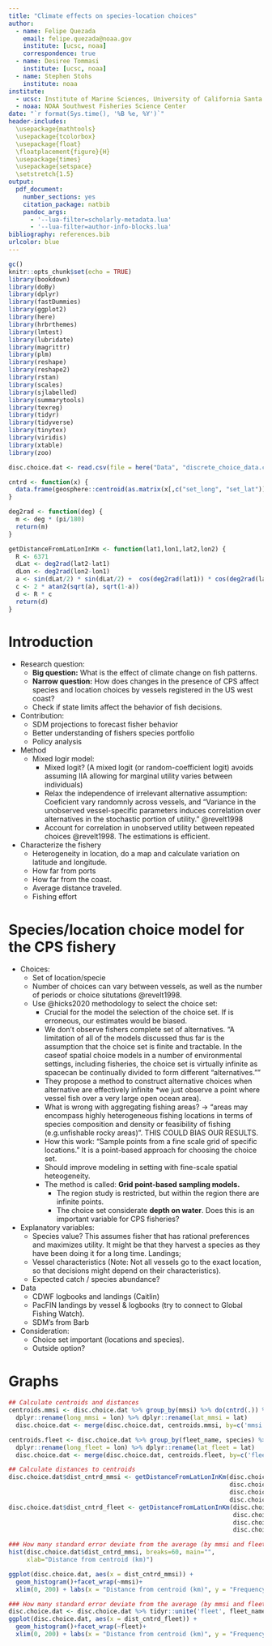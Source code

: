 ```yaml
---
title: "Climate effects on species-location choices"
author:
  - name: Felipe Quezada
    email: felipe.quezada@noaa.gov
    institute: [ucsc, noaa]
    correspondence: true
  - name: Desiree Tommasi
    institute: [ucsc, noaa]
  - name: Stephen Stohs
    institute: noaa
institute:
  - ucsc: Institute of Marine Sciences, University of California Santa Cruz
  - noaa: NOAA Southwest Fisheries Science Center
date: "`r format(Sys.time(), '%B %e, %Y')`"
header-includes:
  \usepackage{mathtools}
  \usepackage{tcolorbox}
  \usepackage{float}
  \floatplacement{figure}{H}
  \usepackage{times}
  \usepackage{setspace}
  \setstretch{1.5}
output:
  pdf_document:
    number_sections: yes
    citation_package: natbib
    pandoc_args:
      - '--lua-filter=scholarly-metadata.lua'
      - '--lua-filter=author-info-blocks.lua'
bibliography: references.bib
urlcolor: blue
---
```


```r
gc()
knitr::opts_chunk$set(echo = TRUE)
library(bookdown)
library(doBy)
library(dplyr)
library(fastDummies)
library(ggplot2)
library(here)
library(hrbrthemes)
library(lmtest)
library(lubridate)
library(magrittr)
library(plm)
library(reshape)
library(reshape2)
library(rstan)
library(scales)
library(sjlabelled)
library(summarytools)
library(texreg)
library(tidyr)
library(tidyverse)
library(tinytex)
library(viridis)
library(xtable)
library(zoo)
```



```r
disc.choice.dat <- read.csv(file = here("Data", "discrete_choice_data.csv"))

```

```r
cntrd <- function(x) {
  data.frame(geosphere::centroid(as.matrix(x[,c("set_long", "set_lat")])))
}

deg2rad <- function(deg) {
  m <- deg * (pi/180)
  return(m)
}

getDistanceFromLatLonInKm <- function(lat1,lon1,lat2,lon2) {
  R <- 6371
  dLat <- deg2rad(lat2-lat1)
  dLon <- deg2rad(lon2-lon1)
  a <- sin(dLat/2) * sin(dLat/2) +  cos(deg2rad(lat1)) * cos(deg2rad(lat2)) * sin(dLon/2) * sin(dLon/2)
  c <- 2 * atan2(sqrt(a), sqrt(1-a))
  d <- R * c
  return(d)
}

```

# Introduction

+ Research question:
  + **Big question:** What is the effect of climate change on fish patterns. 
  + **Narrow question:** How does changes in the presence of CPS affect species and location choices by vessels registered in the US west coast?
  + Check if state limits affect the behavior of fish decisions.

+ Contribution:
  + SDM projections to forecast fisher behavior
  + Better understanding of fishers species portfolio
  + Policy analysis

+ Method
  + Mixed logir model:
    + Mixed logit? (A mixed logit (or random-coefficient logit) avoids assuming IIA allowing for marginal utility varies between individuals)
    + Relax the independence of irrelevant alternative assumption: Coeficient vary randomnly across vessels, and "Variance in the unobserved vessel-specific parameters induces correlation over alternatives in the stochastic portion
of utility." @revelt1998
    + Account for correlation in unobserved utility between repeated choices @revelt1998. The estimations is efficient. 



+ Characterize the fishery
  + Heterogeneity in location, do a map and calculate variation on latitude and longitude.
  + How far from ports
  + How far from the coast. 
  + Average distance traveled. 
  + Fishing effort


# Species/location choice model for the CPS fishery

+ Choices:
  + Set of location/specie
  + Number of choices can vary between vessels, as well as the number of periods or choice situtations @revelt1998.
  + Use @hicks2020 methodology to select the choice set:
    + Crucial for the model the selection of the choice set. If is erroneous, our estimates would be biased.
    + We don't observe fishers complete set of alternatives. "A limitation of all of the models discussed thus far is the assumption that the choice set is finite and tractable. In the caseof spatial choice models in a number of environmental settings, including fisheries, the choice set is virtually infinite as spacecan be continually divided to form different “alternatives.”"
    + They propose a method to construct alternative choices when alternative are effectively infinite *we just observe a point where vessel fish over a very large open ocean area).
    + What is wrong with aggregating fishing areas? -> "areas may encompass highly heterogeneous fishing locations in terms of species composition and density or feasibility of fishing (e.g.unfishable rocky areas)". THIS COULD BIAS OUR RESULTS.
    + How this work: "Sample points from a fine scale grid of specific locations." It is a point-based approach for choosing the choice set. 
    + Should improve modeling in setting with fine-scale spatial heteogeneity.
    + The method is called: **Grid point-based sampling models.**
      + The region study is restricted, but within the region there are infinite points.
      + The choice set considerate **depth on water**. Does this is an important variable for CPS fisheries?
    
    
    
+ Explanatory variables:
  + Species value? This assumes fisher that has rational preferences and maximizes utility. It might be that they harvest a species as they have been doing it for a long time. 
Landings;
  + Vessel characteristics (Note: Not all vessels go to the exact location, so that decisions might depend on their characteristics).
  + Expected catch / species abundance?


+ Data 
  + CDWF logbooks and landings (Caitlin)
  + PacFIN landings by vessel & logbooks (try to connect to Global Fishing Watch). 
  + SDM's from Barb

+ Consideration:
  + Choice set important (locations and species).
  + Outside option?




<!-- Stafford (2018):  -->
<!-- When alternatives are combined, they are treated as identical alternatives. Regardless of similarity between them or with an alternative in the model. → Misleading estimates and distort substitution patterns.  -->
<!-- “The empirical results and Monte Carlo analysis suggest that researchers and practitioners should explicitly model choices closely related to the decisions of interest whenever possible and, when not possible, carefully consider the potential biases introduced by pooling such choices with other outside options.” -->
<!-- Model: Nested logit model -->
<!-- Stages: Participation, species, and location. -->
<!-- Variables: They include alternative-specific observations (for species and location) as well as alternative-invariant variables.  -->
<!-- Q: What about individual characteristics in the model to show heterogeneity in fleets? -->
<!-- How closure predictions were made? -->



# Graphs

```r
## Calculate centroids and distances
centroids.mmsi <- disc.choice.dat %>% group_by(mmsi) %>% do(cntrd(.)) %>% 
  dplyr::rename(long_mmsi = lon) %>% dplyr::rename(lat_mmsi = lat)
  disc.choice.dat <- merge(disc.choice.dat, centroids.mmsi, by=c('mmsi'),all.x = TRUE) 

centroids.fleet <- disc.choice.dat %>% group_by(fleet_name, species) %>% do(cntrd(.)) %>% 
  dplyr::rename(long_fleet = lon) %>% dplyr::rename(lat_fleet = lat)
  disc.choice.dat <- merge(disc.choice.dat, centroids.fleet, by=c('fleet_name', 'species'),all.x = TRUE) 

## Calculate distances to centroids   
disc.choice.dat$dist_cntrd_mmsi <- getDistanceFromLatLonInKm(disc.choice.dat$set_lat,  
                                                             disc.choice.dat$set_long,
                                                             disc.choice.dat$lat_mmsi,
                                                             disc.choice.dat$long_mmsi)
disc.choice.dat$dist_cntrd_fleet <- getDistanceFromLatLonInKm(disc.choice.dat$set_lat,  
                                                              disc.choice.dat$set_long,
                                                              disc.choice.dat$lat_fleet,
                                                              disc.choice.dat$long_fleet)
```


```r
### How many standard error deviate from the average (by mmsi and fleet) ###
hist(disc.choice.dat$dist_cntrd_mmsi, breaks=60, main="", 
     xlab="Distance from centroid (km)")
```


```r
ggplot(disc.choice.dat, aes(x = dist_cntrd_mmsi)) +
  geom_histogram()+facet_wrap(~mmsi)+
  xlim(0, 200) + labs(x = "Distance from centroid (km)", y = "Frequency")

```

```r
### How many standard error deviate from the average (by mmsi and fleet) ###
disc.choice.dat <- disc.choice.dat %>% tidyr::unite('fleet', fleet_name:species, remove = FALSE)
ggplot(disc.choice.dat, aes(x = dist_cntrd_fleet)) +
  geom_histogram()+facet_wrap(~fleet)+
  xlim(0, 200) + labs(x = "Distance from centroid (km)", y = "Frequency")

```


